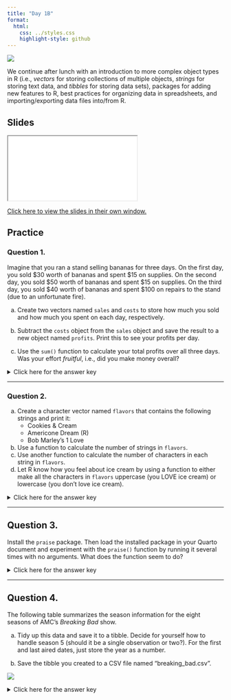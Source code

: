 ---
title: "Day 1B"
format:
  html:
    css: ../styles.css
    highlight-style: github
---

![](../img/spreadsheets_2780E3.svg){.hero}


We continue after lunch with an introduction to more complex object types in R (i.e., *vectors* for storing collections of multiple objects, *strings* for storing text data, and *tibbles* for storing data sets), packages for adding new features to R, best practices for organizing data in spreadsheets, and importing/exporting data files into/from R.

## Slides

<iframe class="slide-deck" src="./Slides/1B_Slides.html" title="Day 1B Slideshow">
</iframe>

[Click here to view the slides in their own window.](./Slides/1B_Slides.html)

## Practice

### Question 1.

Imagine that you ran a stand selling bananas for three days. On the first day, you sold \$30 worth of bananas and spent \$15 on supplies. On the second day, you sold \$50 worth of bananas and spent \$15 on supplies. On the third day, you sold $40 worth of bananas and spent \$100 on repairs to the stand (due to an unfortunate fire).

a) Create two vectors named `sales` and `costs` to store how much you sold and how much you spent on each day, respectively.

b) Subtract the `costs` object from the `sales` object and save the result to a new object named `profits`. Print this to see your profits per day.

c) Use the `sum()` function to calculate your total profits over all three days. Was your effort *fruitful*, i.e., did you make money overall?

<p><details>
<summary>Click here for the answer key</summary>
<blockquote>

**Answer (a)**
```{r}
#| collapse: true

sales <- c(30, 50, 40)
costs <- c(15, 15, 100)
```

**Answer (b)**
```{r}
#| collapse: true

profits <- sales - costs
profits
```

**Answer (c)**
```{r}
#| collapse: true

sum(profits)
```
No, I lost money!

</blockquote></details></p>

---

### Question 2.

a) Create a character vector named `flavors` that contains the following strings and print it: 
    - Cookies & Cream
    - Americone Dream (R)
    - Bob Marley's 1 Love
b) Use a function to calculate the number of strings in `flavors`.
c) Use another function to calculate the number of characters in each string in `flavors`.
d) Let R know how you feel about ice cream by using a function to either make all the characters in `flavors` uppercase (you LOVE ice cream) or lowercase (you don't love ice cream).

<p><details>
<summary>Click here for the answer key</summary>
<blockquote>

**Answer (a)**
```{r}
#| comment: "#>"
#| collapse: true

flavors <- c("Cookies & Cream", "Americone Dream (R)", "Bob Marley's 1 Love")
flavors
```

**Answer (b)**
```{r}
#| comment: "#>"
#| collapse: true

length(flavors)
```

**Answer (c)**
```{r}
#| comment: "#>"
#| collapse: true

nchar(flavors)
```

**Answer (d)**
```{r}
#| comment: "#>"
#| collapse: true

toupper(flavors)
tolower(flavors)
```

</blockquote>
</details></p>

---

## Question 3.

Install the `praise` package. Then load the installed package in your Quarto document and experiment with the `praise()` function by running it several times with no arguments. What does the function seem to do?

<p><details>
<summary>Click here for the answer key</summary><blockquote>
**Answer**

```{r}
#| collapse: true

# install.packages("praise")
library(praise)
praise()
praise()
```

The function seems to create strings that praise/compliment the user.
</blockquote></details></p>

---

## Question 4.

The following table summarizes the season information for the eight seasons of AMC's *Breaking Bad* show. 

a) Tidy up this data and save it to a tibble. Decide for yourself how to handle season 5 (should it be a single observation or two?). For the first and last aired dates, just store the year as a number.

b) Save the tibble you created to a CSV file named "breaking_bad.csv".

![](../img/breaking_bad_wikipedia.png)

<p><details>
<summary>Click here for the answer key</summary><blockquote>

**Answer (a)**

- Version with one observation for the season five parts

```{r}
#| message: false
#| collapse: true

library(tidyverse)
season <- c(1, 2, 3, 4, 5)
episodes <- c(7, 13, 13, 13, 16)
first_air <- c(2008, 2009, 2010, 2011, 2012)
last_air <- c(2008, 2009, 2010, 2011, 2013)
network <- "AMC"
breaking_bad <- 
  tibble(season, episodes, first_air, last_air, network)
breaking_bad
```

- Version with two separate observations for the season five parts

```{r}
#| collapse: true

season <- c(1, 2, 3, 4, 5.1, 5.2)
episodes <- c(7, 13, 13, 13, 8, 8)
first_air <- c(2008, 2009, 2010, 2011, 2012, 2013)
last_air <- c(2008, 2009, 2010, 2011, 2012, 2013)
network <- "AMC"
breaking_bad <- 
  tibble(season, episodes, first_air, last_air, network)
breaking_bad
```

**Answer (b)**

```{r}
#| message: false
#| eval: false

write_csv(breaking_bad, "breaking_bad.csv")
```


## Readings

  -   ["Section 2.2.1: The penguins data frame"](https://r4ds.hadley.nz/data-visualize.html#the-penguins-data-frame) from *R4DS (2E)*
  -   ["Section 6.2: Tidy Data"](https://r4ds.hadley.nz/data-tidy.html#sec-tidy-data) from *R4DS (2E)*
  -   ["Chapter 8: Data Import"](https://r4ds.hadley.nz/data-import.html) from *R4DS (2E)*
  - ["Data organization in spreadsheets"](https://doi.org/10.1080/00031305.2017.1375989) in *The American Statistician*
  - ["Chapter 15: Strings](https://r4ds.hadley.nz/strings.html) in *R4DS (2E)*


## Fun Stuff

### "Who's" on First?

A lesson about the importance of strings...

{{< video https://www.youtube-nocookie.com/embed/2ZksQd2fC6Y >}}

### Fundamentals of Tidying

Marie doesn't like formatting-as-data either...

{{< video https://www.youtube-nocookie.com/embed/bjUlC8aEb7s >}}


::: {.text-center}
<a href="../Day2/day2A.html" class="btn btn-primary mt-5" role="button" >Continue to Day 2A Materials&nbsp;&nbsp;&raquo;</a>
:::
